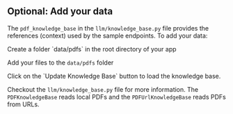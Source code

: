 ## Optional: Add your data

The `pdf_knowledge_base` in the `llm/knowledge_base.py` file provides the references (context) used by the sample endpoints. To add your data:

<Steps>
<Step title="Create a folder with your data">
  Create a folder `data/pdfs` in the root directory of your app
</Step>
<Step title="Add your data">

Add your files to the `data/pdfs` folder

</Step>

<Step title="Update Knowledge Base">
  Click on the `Update Knowledge Base` button to load the knowledge base.
</Step>
</Steps>

Checkout the `llm/knowledge_base.py` file for more information. The `PDFKnowledgeBase` reads local PDFs and the `PDFUrlKnowledgeBase` reads PDFs from URLs.
